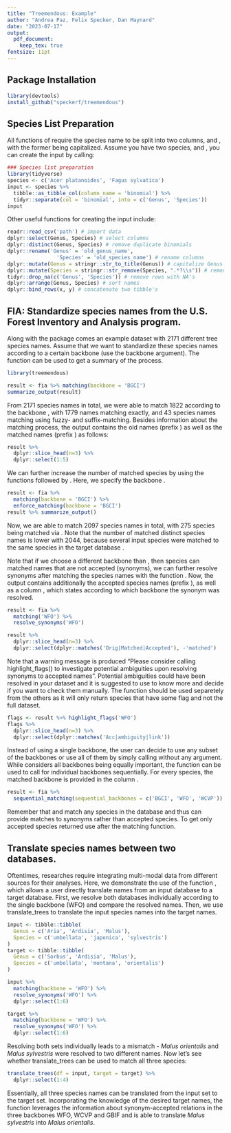 ```yaml
---
title: "Treemendous: Example"
author: "Andrea Paz, Felix Specker, Dan Maynard"
date: "2023-07-17"
output:
  pdf_document: 
    keep_tex: true
fontsize: 11pt
---
```



## Package Installation

```r
library(devtools)
install_github("speckerf/treemendous")
```

## Species List Preparation

All functions of \textit{Treemendous} require the species name to be split into two columns, \verb|Genus| and \verb|Species|, with the former being capitalized. Assume you have two species, \textit{Acer platanoides} and \textit{Fagus sylvatica}, you can create the input \verb|tibble| by calling: 


```r
### Species list preparation
library(tidyverse)
species <- c('Acer platanoides', 'Fagus sylvatica')
input <- species %>%
  tibble::as_tibble_col(column_name = 'binomial') %>%
  tidyr::separate(col = 'binomial', into = c('Genus', 'Species'))
input
```

Other useful functions for creating the input \verb|tibble| include:

```r
readr::read_csv('path') # import data
dplyr::select(Genus, Species) # select columns
dplyr::distinct(Genus, Species) # remove duplicate binomials
dplyr::rename('Genus' = 'old_genus_name',
                'Species' = 'old_species_name') # rename columns
dplyr::mutate(Genus = stringr::str_to_title(Genus)) # capitalize Genus
dplyr::mutate(Species = stringr::str_remove(Species, ".*?\\s")) # remove everything before first space
tidyr::drop_na(c('Genus', 'Species')) # remove rows with NA's
dplyr::arrange(Genus, Species) # sort names
dplyr::bind_rows(x, y) # concatenate two tibble's

```

## FIA: Standardize species names from the U.S. Forest Inventory and Analysis program. 

Along with the package comes an example dataset \verb|fia| with $2171$ different tree species names. Assume that we want to standardize these species names according to a certain backbone (use the backbone argument). The function \verb|summarize_output()| can be used to get a summary of the process. 

```r
library(treemendous)
```

```r
result <- fia %>% matching(backbone = 'BGCI')
summarize_output(result)
```

\noindent From $2171$ species names in total, we were able to match $1822$ according to the backbone \verb|BGCI|, with $1779$ names matching exactly, and $43$ species names matching using fuzzy- and suffix-matching. Besides information about the matching process, the output contains the old names (prefix \verb|Orig.|) as well as the matched names (prefix \verb|Matched.|) as follows:

```r
result %>% 
  dplyr::slice_head(n=3) %>%
  dplyr::select(1:5)
```

\noindent We can further increase the number of matched species by using the functions \verb|matching()| followed by \verb|enforce_matching()|. Here, we specify the backbone \verb|BGCI|. 

```r
result <- fia %>% 
  matching(backbone = 'BGCI') %>% 
  enforce_matching(backbone = 'BGCI')
result %>% summarize_output()
```

\noindent Now, we are able to match $2097$ species names in total, with $275$ species being matched via \verb|enforce_matching()|. Note that the number of matched distinct species names is lower with $2044$, because several input species were matched to the same species in the target database \verb|BGCI|. 

\noindent Note that if we choose a different backbone than \verb|BGCI|, then species can matched names that are not accepted (synonyms), we can further resolve synonyms after matching the species names with the function \verb|resolve_synonyms()|. Now, the output contains additionally the accepted species names (prefix \verb|Accepted.|), as well as a column \verb|Accepted.Backbone|, which states according to which backbone the synonym was resolved.

```r
result <- fia %>% 
  matching('WFO') %>% 
  resolve_synonyms('WFO')
```

```r
result %>% 
  dplyr::slice_head(n=3) %>% 
  dplyr::select(dplyr::matches('Orig|Matched|Accepted'), -'matched')
```
\noindent Note that a warning message is produced "Please consider calling highlight_flags() to investigate potential ambiguities upon resolving synonyms to accepted names". Potential ambiguities could have been resolved in your dataset and it is suggested to use \verb|highlight_flags()| to know more and decide if you want to check them manually. The \verb|highlight_flags()| function should be used separetely from the others as it will only return species that have some flag and not the full dataset.  

```r
flags <- result %>% highlight_flags('WFO')
flags %>% 
  dplyr::slice_head(n=3) %>% 
  dplyr::select(dplyr::matches('Acc|ambiguity|link'))
```
\noindent Instead of using a single backbone, the user can decide to use any subset of the backbones \verb|c('BGCI', 'WFO', 'WCVP', 'GBIF')| or use all of them by simply calling \verb|matching()| without any argument. While \verb|matching()| considers all backbones being equally important, the function \verb|sequential_matching()| can be used to call \verb|matching()| for individual backbones sequentially. For every species, the matched backbone is provided in the column \verb|Matched.Backbone|. 

```r
result <- fia %>% 
  sequential_matching(sequential_backbones = c('BGCI', 'WFO', 'WCVP'))
```
\noindent Remember that \verb|matching()| and \verb|sequential_matching()| match any species in the database and thus can provide matches to synonyms rather than accepted species. To get only accepted species returned use \verb|resolve_synonyms()| after the matching function.

## Translate species names between two databases.

Oftentimes, researches require integrating multi-modal data from
different sources for their analyses. Here, we demonstrate the use of the 
function \verb|translate_trees()|, which allows a user directly translate names from an input database to a target database. 
First, we resolve both databases individually according to the single backbone (WFO) and compare the resolved names. Then, we use translate\_trees to translate the input species names into the target names.

```r
input <- tibble::tibble(
  Genus = c('Aria', 'Ardisia', 'Malus'),
  Species = c('umbellata', 'japonica', 'sylvestris')
)
target <- tibble::tibble(
  Genus = c('Sorbus', 'Ardisia', 'Malus'),
  Species = c('umbellata', 'montana', 'orientalis')
)
```

\small
```r
input %>%
  matching(backbone = 'WFO') %>%
  resolve_synonyms('WFO') %>%
  dplyr::select(1:6)
```

```r
target %>%
  matching(backbone = 'WFO') %>%
  resolve_synonyms('WFO') %>%
  dplyr::select(1:6)
```
\normalsize
Resolving both sets individually leads to a mismatch - _Malus orientalis_ and _Malus sylvestris_ were resolved to two different names. Now let's see whether translate\_trees can be used to match all three species: 
\small
```r
translate_trees(df = input, target = target) %>% 
  dplyr::select(1:4) 
```
\normalsize
Essentially, all three species names can be translated from the input set to the target set. Incorporating the knowledge of the desired target names, the function leverages the information about synonym-accepted relations in the three backbones WFO, WCVP and GBIF and is able to translate _Malus sylvestris_ into _Malus orientalis_. 

